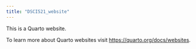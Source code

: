 ```yaml
---
title: "DSCI521_website"
---
```


This is a Quarto website.

To learn more about Quarto websites visit <https://quarto.org/docs/websites>.
